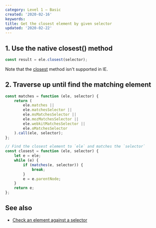 ```yaml
---
category: Level 1 — Basic
created: '2020-02-16'
keywords:
title: Get the closest element by given selector
updated: '2020-02-22'
---
```


## 1. Use the native closest() method

```js
const result = ele.closest(selector);
```

Note that the [closest](https://developer.mozilla.org/en-US/docs/Web/API/Element/closest) method isn't supported in IE.

## 2. Traverse up until find the matching element

```js
const matches = function (ele, selector) {
    return (
        ele.matches ||
        ele.matchesSelector ||
        ele.msMatchesSelector ||
        ele.mozMatchesSelector ||
        ele.webkitMatchesSelector ||
        ele.oMatchesSelector
    ).call(ele, selector);
};

// Find the closest element to `ele` and matches the `selector`
const closest = function (ele, selector) {
    let e = ele;
    while (e) {
        if (matches(e, selector)) {
            break;
        }
        e = e.parentNode;
    }
    return e;
};
```

## See also

-   [Check an element against a selector](https://phuoc.ng/collection/html-dom/check-an-element-against-a-selector)
